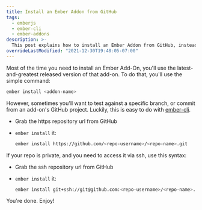```yaml
---
title: Install an Ember Addon from GitHub
tags:
  - emberjs
  - ember-cli
  - ember-addons
description: >-
  This post explains how to install an Ember Addon from GitHub, instead of a versioned release from NPM.
overrideLastModified: "2021-12-30T19:48:05-07:00"
---
```



Most of the time you need to install an Ember Add-On, you'll use the latest-and-greatest released version of that
add-on. To do that, you'll use the simple command:

```bash
ember install <addon-name>
```

However, sometimes you'll want to test against a specific branch, or commit from an add-on's GitHub project. Luckily,
this is easy to do with [ember-cli](ember-cli.com).

- Grab the https repository url from GitHub

<MdxImage src={CopyRepoUrl} alt="" />

- `ember install` it:

  ```bash
  ember install https://github.com/<repo-username>/<repo-name>.git
  ```

If your repo is private, and you need to access it via ssh, use this syntax:

- Grab the ssh repository url from GitHub

  <MdxImage src={CopySshRepo} alt="" />

- `ember install` it:

  ```bash
  ember install git+ssh://git@github.com:<repo-username>/<repo-name>.git#<optional-branch>
  ```

You're done. Enjoy!
